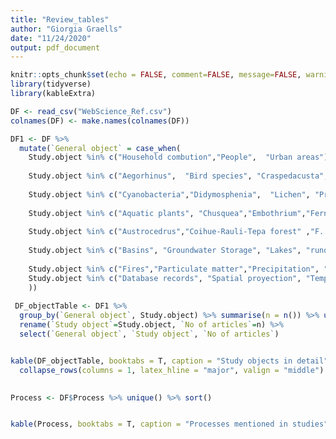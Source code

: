 ```yaml
---
title: "Review_tables"
author: "Giorgia Graells"
date: "11/24/2020"
output: pdf_document
---
```


```r
knitr::opts_chunk$set(echo = FALSE, comment=FALSE, message=FALSE, warning=FALSE)
library(tidyverse)
library(kableExtra)

```

```r
DF <- read_csv("WebScience_Ref.csv")
colnames(DF) <- make.names(colnames(DF))
```

```r
DF1 <- DF %>% 
  mutate(`General object` = case_when(
    Study.object %in% c("Household combution","People",  "Urban areas")~"Humans",  
    
    Study.object %in% c("Aegorhinus",  "Bird species", "Craspedacusta", "Crustacean", "Dromiciops","Fishes","Herpetofauna", "Salmonids", "Liolaemus", "Wild boar", "Woodwasp")~"Animals",
    
    Study.object %in% c("Cyanobacteria","Didymosphenia",  "Lichen", "Protozoa")~"Other organims",
    
    Study.object %in% c("Aquatic plants", "Chusquea","Embothrium","Ferns" , "Native vegetation", "Pollen", "Proteaceae", "Sarmienta" )~"Plants",
    
    Study.object %in% c("Austrocedrus","Coihue-Rauli-Tepa forest" ,"F. cupressoides", "Forest","Native forest", "Evergreen trees", "Nothofagus", "Coihue-Rauli-Tepa")~"Forest communities",
    
    Study.object %in% c("Basins", "Groundwater Storage", "Lakes", "runoff", "Soil","Streams", "watershed", "Regional subdivision")~"Geographic elements", 
    
    Study.object %in% c("Fires","Particulate matter","Precipitation", "Rock art")~"Physical conditions",
    Study.object %in% c("Database records", "Spatial proyection", "Temperature records", "Fire database")~"Data bases"
    ))
  
 DF_objectTable <- DF1 %>%  
  group_by(`General object`, Study.object) %>% summarise(n = n()) %>% ungroup() %>% dplyr::filter(!is.na(Study.object)) %>%
  rename(`Study object`=Study.object, `No of articles`=n) %>% 
  select(`General object`, `Study object`, `No of articles`)


kable(DF_objectTable, booktabs = T, caption = "Study objects in detail", align = "l") %>% 
  collapse_rows(columns = 1, latex_hline = "major", valign = "middle")
  

```




```r
Process <- DF$Process %>% unique() %>% sort() 


kable(Process, booktabs = T, caption = "Processes mentioned in studies")
```

